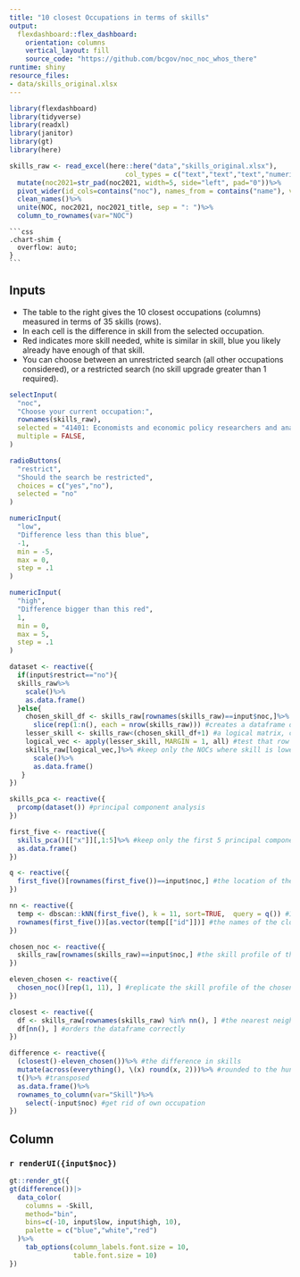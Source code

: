 ```yaml
---
title: "10 closest Occupations in terms of skills"
output:
  flexdashboard::flex_dashboard:
    orientation: columns
    vertical_layout: fill
    source_code: "https://github.com/bcgov/noc_noc_whos_there"
runtime: shiny
resource_files:
- data/skills_original.xlsx
---
```


```r
library(flexdashboard)
library(tidyverse)
library(readxl)
library(janitor)
library(gt)
library(here)

skills_raw <- read_excel(here::here("data","skills_original.xlsx"),
                             col_types = c("text","text","text","numeric"))%>%
  mutate(noc2021=str_pad(noc2021, width=5, side="left", pad="0"))%>%
  pivot_wider(id_cols=contains("noc"), names_from = contains("name"), values_from = contains("value"))%>%
  clean_names()%>%
  unite(NOC, noc2021, noc2021_title, sep = ": ")%>%
  column_to_rownames(var="NOC")
```

    ```css
    .chart-shim {
      overflow: auto;
    }
    ```


Inputs {.sidebar}
-------------------------------------

* The table to the right gives the 10 closest occupations (columns) measured in terms of 35 skills (rows).
* In each cell is the difference in skill from the selected occupation.
* Red indicates more skill needed, white is similar in skill, blue you likely already have enough of that skill.
* You can choose between an unrestricted search (all other occupations considered), or a restricted search (no skill upgrade greater than 1 required).


```r
selectInput(
  "noc",
  "Choose your current occupation:",
  rownames(skills_raw),
  selected = "41401: Economists and economic policy researchers and analysts",
  multiple = FALSE,
)

radioButtons(
  "restrict",
  "Should the search be restricted",
  choices = c("yes","no"),
  selected = "no"
)

numericInput(
  "low",
  "Difference less than this blue",
  -1,
  min = -5,
  max = 0,
  step = .1
)

numericInput(
  "high",
  "Difference bigger than this red",
  1,
  min = 0,
  max = 5,
  step = .1
)

dataset <- reactive({
  if(input$restrict=="no"){
  skills_raw%>%
    scale()%>%
    as.data.frame()
  }else{
    chosen_skill_df <- skills_raw[rownames(skills_raw)==input$noc,]%>% 
      slice(rep(1:n(), each = nrow(skills_raw))) #creates a dataframe of same dimension as skills_raw by replicating chosen NOC  
    lesser_skill <- skills_raw<(chosen_skill_df+1) #a logical matrix, containing TRUE if skill less than chosen NOC skill plus 1. 
    logical_vec <- apply(lesser_skill, MARGIN = 1, all) #test that row has lower skill than chosen NOC for all 35 skills
    skills_raw[logical_vec,]%>% #keep only the NOCs where skill is lower than chosen NOC plus one for all 35 skills.
      scale()%>%
      as.data.frame()
   } 
})

skills_pca <- reactive({
  prcomp(dataset()) #principal component analysis
})

first_five <- reactive({
  skills_pca()[["x"]][,1:5]%>% #keep only the first 5 principal components.
  as.data.frame()
})

q <- reactive({
  first_five()[rownames(first_five())==input$noc,] #the location of the chosen NOC in 5D space.
}) 

nn <- reactive({
  temp <- dbscan::kNN(first_five(), k = 11, sort=TRUE,  query = q()) #11 nearest neighbours to query (own NOC included)
  rownames(first_five())[as.vector(temp[["id"]])] #the names of the closest occupations
})

chosen_noc <- reactive({
  skills_raw[rownames(skills_raw)==input$noc,] #the skill profile of the chosen NOC (35D)
})

eleven_chosen <- reactive({
  chosen_noc()[rep(1, 11), ] #replicate the skill profile of the chosen NOC
})  

closest <- reactive({
  df <- skills_raw[rownames(skills_raw) %in% nn(), ] #the nearest neighbour NOCs to the chosen NOC
  df[nn(), ] #orders the dataframe correctly
})

difference <- reactive({
  (closest()-eleven_chosen())%>% #the difference in skills
  mutate(across(everything(), \(x) round(x, 2)))%>% #rounded to the hundredth
  t()%>% #transposed
  as.data.frame()%>%
  rownames_to_column(var="Skill")%>% 
    select(-input$noc) #get rid of own occupation
})


```
 
Column
-------------------------------------
    
### **`r renderUI({input$noc})`**
    
```r
gt::render_gt({
gt(difference())|>
  data_color(
    columns = -Skill,
    method="bin",
    bins=c(-10, input$low, input$high, 10),
    palette = c("blue","white","red")
  )%>%
    tab_options(column_labels.font.size = 10,
                table.font.size = 10)
})
```
